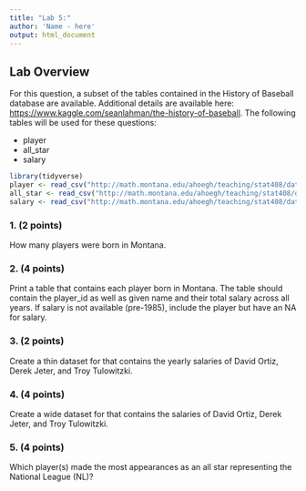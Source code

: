 ```yaml
---
title: "Lab 5:"
author: 'Name - here'
output: html_document
---
```


## Lab Overview
For this question, a subset of the tables contained in the History of Baseball database are available. Additional details are available here: [https://www.kaggle.com/seanlahman/the-history-of-baseball](https://www.kaggle.com/seanlahman/the-history-of-baseball). The following tables will be used for these questions:

- player
- all_star
- salary

```r
library(tidyverse)
player <- read_csv("http://math.montana.edu/ahoegh/teaching/stat408/datasets/player.csv")
all_star <- read_csv("http://math.montana.edu/ahoegh/teaching/stat408/datasets/all_star.csv")
salary <- read_csv("http://math.montana.edu/ahoegh/teaching/stat408/datasets/salary.csv")

```

### 1. (2 points)
How many players were born in Montana.

### 2. (4 points)
Print a table that contains each player born in Montana. The table should contain the player_id as well as given name and their total salary across all years. If salary is not available (pre-1985), include the player but have an NA for salary.

### 3. (2 points)

Create a thin dataset for that contains the yearly salaries of David Ortiz, Derek Jeter, and Troy Tulowitzki.

### 4. (4 points)

Create a wide dataset for that contains the salaries of David Ortiz, Derek Jeter, and Troy Tulowitzki.

### 5. (4 points)
Which player(s) made the most appearances as an all star representing the National League (NL)?
